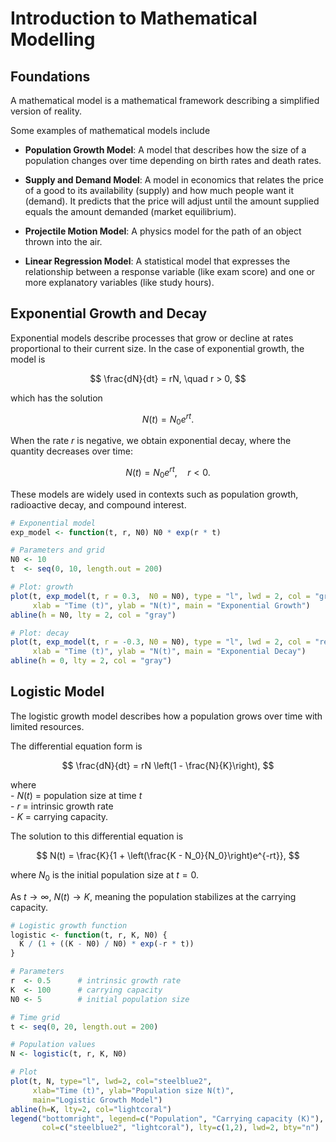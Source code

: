 # Introduction to Mathematical Modelling

## Foundations {#sec:foundations}

::: {.definition name="Model"}
A mathematical model is a mathematical framework describing a simplified version of reality.
:::

Some examples of mathematical models include

- **Population Growth Model**: A model that describes how the size of a population changes over time depending on birth rates and death rates.

- **Supply and Demand Model**: A model in economics that relates the price of a good to its availability (supply) and how much people want it (demand). It predicts that the price will adjust until the amount supplied equals the amount demanded (market equilibrium).

- **Projectile Motion Model**: A physics model for the path of an object thrown into the air.

- **Linear Regression Model**: A statistical model that expresses the relationship between a response variable (like exam score) and one or more explanatory variables (like study hours).



## Exponential Growth and Decay

Exponential models describe processes that grow or decline at rates proportional to their current size. In the case of exponential growth, the model is

$$
\frac{dN}{dt} = rN, \quad r > 0,
$$

which has the solution

$$
N(t) = N_0 e^{rt}.
$$

When the rate $r$ is negative, we obtain exponential decay, where the quantity decreases over time:

$$
N(t) = N_0 e^{rt}, \quad r < 0.
$$

These models are widely used in contexts such as population growth, radioactive decay, and compound interest.


```r
# Exponential model
exp_model <- function(t, r, N0) N0 * exp(r * t)

# Parameters and grid
N0 <- 10
t  <- seq(0, 10, length.out = 200)

# Plot: growth
plot(t, exp_model(t, r = 0.3,  N0 = N0), type = "l", lwd = 2, col = "green",
     xlab = "Time (t)", ylab = "N(t)", main = "Exponential Growth")
abline(h = N0, lty = 2, col = "gray")

# Plot: decay
plot(t, exp_model(t, r = -0.3, N0 = N0), type = "l", lwd = 2, col = "red",
     xlab = "Time (t)", ylab = "N(t)", main = "Exponential Decay")
abline(h = 0, lty = 2, col = "gray")
```


## Logistic Model

The logistic growth model describes how a population grows over time with limited resources.

The differential equation form is

$$
\frac{dN}{dt} = rN \left(1 - \frac{N}{K}\right),
$$

where  
- $N(t)$ = population size at time $t$  
- $r$ = intrinsic growth rate  
- $K$ = carrying capacity.  

The solution to this differential equation is

$$
N(t) = \frac{K}{1 + \left(\frac{K - N_0}{N_0}\right)e^{-rt}},
$$

where $N_0$ is the initial population size at $t=0$.  

As $t \to \infty$, $N(t) \to K$, meaning the population stabilizes at the carrying capacity.


```r
# Logistic growth function
logistic <- function(t, r, K, N0) {
  K / (1 + ((K - N0) / N0) * exp(-r * t))
}

# Parameters
r  <- 0.5      # intrinsic growth rate
K  <- 100      # carrying capacity
N0 <- 5        # initial population size

# Time grid
t <- seq(0, 20, length.out = 200)

# Population values
N <- logistic(t, r, K, N0)

# Plot
plot(t, N, type="l", lwd=2, col="steelblue2",
     xlab="Time (t)", ylab="Population size N(t)",
     main="Logistic Growth Model")
abline(h=K, lty=2, col="lightcoral")
legend("bottomright", legend=c("Population", "Carrying capacity (K)"),
       col=c("steelblue2", "lightcoral"), lty=c(1,2), lwd=2, bty="n")
```

